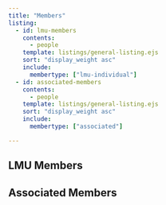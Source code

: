 ```yaml
---
title: "Members"
listing:
  - id: lmu-members
    contents: 
      - people
    template: listings/general-listing.ejs
    sort: "display_weight asc"
    include: 
      membertype: ["lmu-individual"]
  - id: associated-members
    contents: 
      - people
    template: listings/general-listing.ejs
    sort: "display_weight asc"
    include: 
      membertype: ["associated"]

---
```


## LMU Members

::: {#lmu-members}
:::

## Associated Members

::: {#associated-members}
:::
